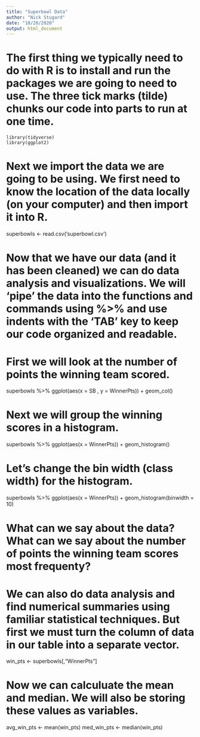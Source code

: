 ---
title: "Superbowl Data"
author: "Nick Stugard"
date: "10/20/2020"
output: html_document
---

# The first thing we typically need to do with R is to install and run the packages we are going to need to use.  The three tick marks (tilde) chunks our code into parts to run at one time.
```
library(tidyverse)
library(ggplot2)
```

# Next we import the data we are going to be using.  We first need to know the location of the data locally (on your computer) and then import it into R.

superbowls <- read.csv('superbowl.csv')

# Now that we have our data (and it has been cleaned) we can do data analysis and visualizations.  We will 'pipe' the data into the functions and commands using %>% and use indents with the 'TAB' key to keep our code organized and readable.

# First we will look at the number of points the winning team scored.

superbowls %>%
  ggplot(aes(x = SB , y = WinnerPts)) +
  geom_col()

# Next we will group the winning scores in a histogram.

superbowls %>%
  ggplot(aes(x = WinnerPts)) +
  geom_histogram()

# Let's change the bin width (class width) for the histogram.

superbowls %>%
  ggplot(aes(x = WinnerPts)) +
  geom_histogram(binwidth = 10)

# What can we say about the data?  What can we say about the number of points the winning team scores most frequenty?

# We can also do data analysis and find numerical summaries using familiar statistical techniques.  But first we must turn the column of data in our table into a separate vector.

win_pts <- superbowls[,"WinnerPts"]

# Now we can calculuate the mean and median.  We will also be storing these values as variables.

avg_win_pts <- mean(win_pts)
med_win_pts <- median(win_pts)



